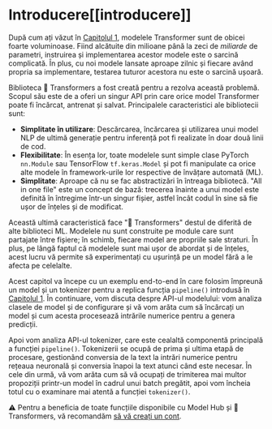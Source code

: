 # Introducere[[introducere]]

<CourseFloatingBanner
    chapter={2}
    classNames="absolute z-10 right-0 top-0"
/>

După cum ați văzut în [Capitolul 1](/course/chapter1), modelele Transformer sunt de obicei foarte voluminoase. Fiind alcătuite din milioane până la zeci de *miliarde* de parametri, instruirea și implementarea acestor modele este o sarcină complicată. În plus, cu noi modele lansate aproape zilnic și fiecare având propria sa implementare, testarea tuturor acestora nu este o sarcină ușoară.

Biblioteca 🤗 Transformers a fost creată pentru a rezolva această problemă. Scopul său este de a oferi un singur API prin care orice model Transformer poate fi încărcat, antrenat și salvat. Principalele caracteristici ale bibliotecii sunt:

- **Simplitate în utilizare**: Descărcarea, încărcarea și utilizarea unui model NLP de ultimă generație pentru inferență pot fi realizate în doar două linii de cod.
- **Flexibilitate**: În esența lor, toate modelele sunt simple clase PyTorch `nn.Module` sau TensorFlow `tf.keras.Model` și pot fi manipulate ca orice alte modele în framework-urile lor respective de învățare automată (ML).
- **Simplitate**: Aproape că nu se fac abstractizări în întreaga bibliotecă. "All in one file" este un concept de bază: trecerea înainte a unui model este definită în întregime într-un singur fișier, astfel încât codul în sine să fie ușor de înțeles și de modificat.

Această ultimă caracteristică face "🤗 Transformers" destul de diferită de alte biblioteci ML. Modelele nu sunt construite pe module 
care sunt partajate între fișiere; în schimb, fiecare model are propriile sale straturi. În plus, pe lângă faptul că modelele sunt mai ușor de abordat și de înțeles, acest lucru vă permite să experimentați cu ușurință pe un model fără a le afecta pe celelalte.

Acest capitol va începe cu un exemplu end-to-end în care folosim împreună un model și un tokenizer pentru a replica funcția `pipeline()` introdusă în [Capitolul 1](/course/chapter1). În continuare, vom discuta despre API-ul modelului: vom analiza clasele de model și de configurare și vă vom arăta cum să încărcați un model și cum acesta procesează intrările numerice pentru a genera predicții. 

Apoi vom analiza API-ul tokenizer, care este cealaltă componentă principală a funcției `pipeline()`. Tokenizerii se ocupă de prima și ultima etapă de procesare, gestionând conversia de la text la intrări numerice pentru rețeaua neuronală și conversia înapoi la text atunci când este necesar. În cele din urmă, vă vom arăta cum să vă ocupați de trimiterea mai multor propoziții printr-un model în cadrul unui batch pregătit, apoi vom încheia totul cu o examinare mai atentă a funcției  `tokenizer()`.


<Tip>
⚠️  
Pentru a beneficia de toate funcțiile disponibile cu Model Hub și 🤗 Transformers, vă recomandăm <a href="https://huggingface.co/join">să vă creați un cont</a>.
</Tip>
